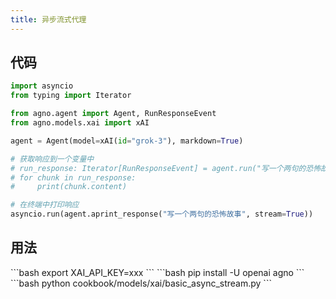 ```yaml
---
title: 异步流式代理
---
```


## 代码

```python cookbook/models/xai/basic_async_stream.py
import asyncio
from typing import Iterator

from agno.agent import Agent, RunResponseEvent
from agno.models.xai import xAI

agent = Agent(model=xAI(id="grok-3"), markdown=True)

# 获取响应到一个变量中
# run_response: Iterator[RunResponseEvent] = agent.run("写一个两句的恐怖故事", stream=True)
# for chunk in run_response:
#     print(chunk.content)

# 在终端中打印响应
asyncio.run(agent.aprint_response("写一个两句的恐怖故事", stream=True))
```

## 用法

<Steps>
  <Snippet file="create-venv-step.mdx" />

  <Step title="设置您的 API 密钥">
    ```bash
    export XAI_API_KEY=xxx
    ```
  </Step>

  <Step title="安装库">
    ```bash
    pip install -U openai agno
    ```
  </Step>

  <Step title="运行代理">
    ```bash
    python cookbook/models/xai/basic_async_stream.py
    ```
  </Step>
</Steps>